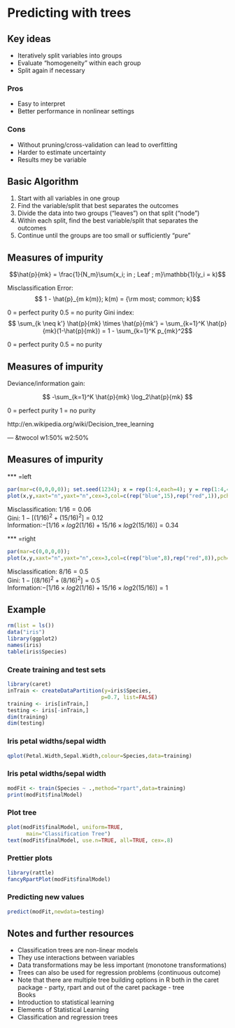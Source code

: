 # Predicting with trees

## Key ideas  
  - Iteratively split variables into groups  
  - Evaluate "homogeneity" within each group  
  - Split again if necessary  

### Pros
  - Easy to interpret  
  - Better performance in nonlinear settings  

### Cons  
  - Without pruning/cross-validation can lead to overfitting   
  - Harder to estimate uncertainty  
  - Results mey be variable  

## Basic Algorithm 

1. Start with all variables in one group  
2. Find the variable/split that best separates the outcomes  
3. Divide the data into two groups ("leaves") on that split ("node")  
4. Within each split, find the best variable/split that separates the outcomes  
5. Continue until the groups are too small or sufficiently "pure"  


## Measures of impurity

$$\hat{p}{mk} = \frac{1}{N_m}\sum{x_i; in ; Leaf ; m}\mathbb{1}(y_i = k)$$

Misclassification Error: $$ 1 - \hat{p}_{m k(m)}; k(m) = {\rm most; common; k}$$

0 = perfect purity
0.5 = no purity
Gini index: $$ \sum_{k \neq k'} \hat{p}{mk} \times \hat{p}{mk'} = \sum_{k=1}^K \hat{p}{mk}(1-\hat{p}{mk}) = 1 - \sum_{k=1}^K p_{mk}^2$$

0 = perfect purity
0.5 = no purity

## Measures of impurity

Deviance/information gain:

$$ -\sum_{k=1}^K \hat{p}{mk} \log_2\hat{p}{mk} $$

0 = perfect purity
1 = no purity

http://en.wikipedia.org/wiki/Decision_tree_learning

--- &twocol w1:50% w2:50%

## Measures of impurity

*** =left
```r
par(mar=c(0,0,0,0)); set.seed(1234); x = rep(1:4,each=4); y = rep(1:4,4)
plot(x,y,xaxt="n",yaxt="n",cex=3,col=c(rep("blue",15),rep("red",1)),pch=19)
```

Misclassification: $1/16 = 0.06$  
Gini: $1 - [(1/16)^2 + (15/16)^2] = 0.12$  
Information:$-[1/16 \times log2(1/16) + 15/16 \times log2(15/16)] = 0.34$

*** =right
```r
par(mar=c(0,0,0,0)); 
plot(x,y,xaxt="n",yaxt="n",cex=3,col=c(rep("blue",8),rep("red",8)),pch=19)
```

Misclassification: $8/16 = 0.5$  
Gini: $1 - [(8/16)^2 + (8/16)^2] = 0.5$  
Information:$-[1/16 \times log2(1/16) + 15/16 \times log2(15/16)] = 1$

## Example

```r
rm(list = ls())
data("iris")
library(ggplot2)
names(iris)
table(iris$Species)
```

### Create training and test sets
```r
library(caret)
inTrain <- createDataPartition(y=iris$Species,
                              p=0.7, list=FALSE)
training <- iris[inTrain,]
testing <- iris[-inTrain,]
dim(training)
dim(testing)
```
### Iris petal widths/sepal width
```r
qplot(Petal.Width,Sepal.Width,colour=Species,data=training)
```

### Iris petal widths/sepal width
```r
modFit <- train(Species ~ .,method="rpart",data=training)
print(modFit$finalModel)
```

### Plot tree
```r
plot(modFit$finalModel, uniform=TRUE, 
      main="Classification Tree")
text(modFit$finalModel, use.n=TRUE, all=TRUE, cex=.8)
```

### Prettier plots
```r
library(rattle)
fancyRpartPlot(modFit$finalModel)
```

### Predicting new values
```r
predict(modFit,newdata=testing)
```

## Notes and further resources

  - Classification trees are non-linear models  
  - They use interactions between variables  
  - Data transformations may be less important (monotone transformations)  
  - Trees can also be used for regression problems (continuous outcome)  
  - Note that there are multiple tree building options in R both in the caret package - party, rpart and out of the caret package - tree   
Books
  - Introduction to statistical learning  
  - Elements of Statistical Learning  
  - Classification and regression trees
